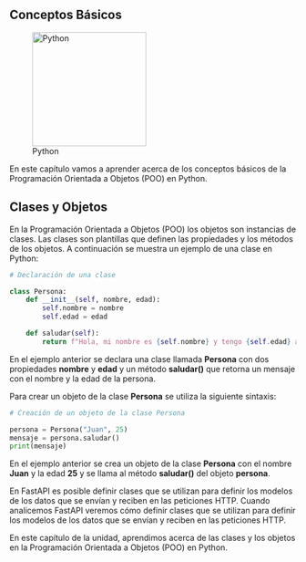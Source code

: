 :::{.justify}
# Conceptos Básicos

::: {.center}
![Python](../../images/logo-python.png){width="200px"}
:::

En este capítulo vamos a aprender acerca de los conceptos básicos de la Programación Orientada a Objetos (POO) en Python.

## Clases y Objetos

En la Programación Orientada a Objetos (POO) los objetos son instancias de clases. Las clases son plantillas que definen las propiedades y los métodos de los objetos. A continuación se muestra un ejemplo de una clase en Python:

``` python
# Declaración de una clase

class Persona:
    def __init__(self, nombre, edad):
        self.nombre = nombre
        self.edad = edad

    def saludar(self):
        return f"Hola, mi nombre es {self.nombre} y tengo {self.edad} años."
```

En el ejemplo anterior se declara una clase llamada **Persona** con dos propiedades **nombre** y **edad** y un método **saludar()** que retorna un mensaje con el nombre y la edad de la persona.

Para crear un objeto de la clase **Persona** se utiliza la siguiente sintaxis:

``` python
# Creación de un objeto de la clase Persona

persona = Persona("Juan", 25)
mensaje = persona.saludar()
print(mensaje)
```

En el ejemplo anterior se crea un objeto de la clase **Persona** con el nombre **Juan** y la edad **25** y se llama al método **saludar()** del objeto **persona**.

En FastAPI es posible definir clases que se utilizan para definir los modelos de los datos que se envían y reciben en las peticiones HTTP. Cuando analicemos FastAPI veremos cómo definir clases que se utilizan para definir los modelos de los datos que se envían y reciben en las peticiones HTTP.

En este capítulo de la unidad, aprendimos acerca de las clases y los objetos en la Programación Orientada a Objetos (POO) en Python.
:::
